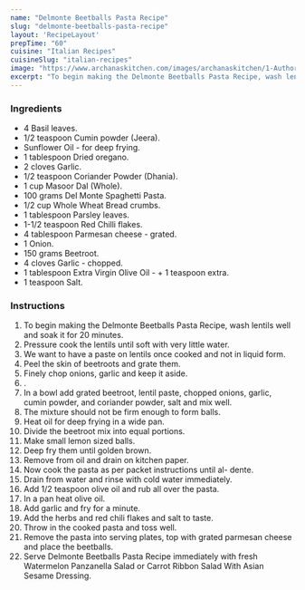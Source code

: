 ---
name: "Delmonte Beetballs Pasta Recipe"
slug: "delmonte-beetballs-pasta-recipe"
layout: 'RecipeLayout'
prepTime: "60"
cuisine: "Italian Recipes"
cuisineSlug: "italian-recipes"
image: "https://www.archanaskitchen.com/images/archanaskitchen/1-Author/Jyothi_Rajesh/Delmonte__Beetballs_Pasta.jpg"
excerpt: "To begin making the Delmonte Beetballs Pasta Recipe, wash lentils well and soak it for 20 minutes"
---

### Ingredients

- 4 Basil leaves.
- 1/2 teaspoon Cumin powder (Jeera).
- Sunflower Oil - for deep frying.
- 1 tablespoon Dried oregano.
- 2 cloves Garlic.
- 1/2 teaspoon Coriander Powder (Dhania).
- 1 cup Masoor Dal (Whole).
- 100 grams Del Monte Spaghetti Pasta.
- 1/2 cup Whole Wheat Bread crumbs.
- 1 tablespoon Parsley leaves.
- 1-1/2 teaspoon Red Chilli flakes.
- 4 tablespoon Parmesan cheese - grated.
- 1 Onion.
- 150 grams Beetroot.
- 4 cloves Garlic - chopped.
- 1 tablespoon Extra Virgin Olive Oil - + 1 teaspoon extra.
- 1 teaspoon Salt.

### Instructions

1. To begin making the Delmonte Beetballs Pasta Recipe, wash lentils well and soak it for 20 minutes.
1. Pressure cook the lentils until soft with very little water.
1. We want to have a paste on lentils once cooked and not in liquid form.
1. Peel the skin of beetroots and grate them.
1. Finely chop onions, garlic and keep it aside.
1. .
1. In a bowl add grated beetroot, lentil paste, chopped onions, garlic, cumin powder, and coriander powder, salt and mix well.
1. The mixture should not be firm enough to form balls.
1. Heat oil for deep frying in a wide pan.
1. Divide the beetroot mix into equal portions.
1. Make small lemon sized balls.
1. Deep fry them until golden brown.
1. Remove from oil and drain on kitchen paper.
1. Now cook the pasta as per packet instructions until al- dente.
1. Drain from water and rinse with cold water immediately.
1. Add 1/2 teaspoon olive oil and rub all over the pasta.
1. In a pan heat olive oil.
1. Add garlic and fry for a minute.
1. Add the herbs and red chili flakes and salt to taste.
1. Throw in the cooked pasta and toss well.
1. Remove the pasta into serving plates, top with grated parmesan cheese and place the beetballs.
1. Serve Delmonte Beetballs Pasta Recipe immediately with fresh Watermelon Panzanella Salad or Carrot Ribbon Salad With Asian Sesame Dressing.
